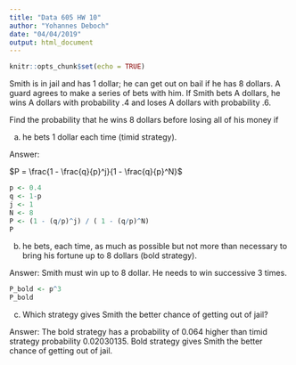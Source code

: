 ```yaml
---
title: "Data 605 HW 10"
author: "Yohannes Deboch"
date: "04/04/2019"
output: html_document
---
```


```r
knitr::opts_chunk$set(echo = TRUE)
```

Smith is in jail and has 1 dollar; he can get out on bail if he has 8 dollars.
A guard agrees to make a series of bets with him. If Smith bets A dollars, he wins A dollars with probability .4 and loses A dollars with probability .6.

Find the probability that he wins 8 dollars before losing all of his money if

(a) he bets 1 dollar each time (timid strategy).

Answer:

$P = \frac{1 - \frac{q}{p}^j}{1 - \frac{q}{p}^N}$

```r
p <- 0.4
q <- 1-p
j <- 1
N <- 8
P <- (1 - (q/p)^j) / ( 1 - (q/p)^N)
P
```

(b) he bets, each time, as much as possible but not more than necessary to bring his fortune up to 8 dollars (bold strategy).

Answer: Smith must win up to 8 dollar. He needs to win successive 3 times.

```r
P_bold <- p^3
P_bold
```



(c) Which strategy gives Smith the better chance of getting out of jail?

Answer: The bold strategy has a probability of 0.064 higher than timid strategy probability 0.02030135. Bold strategy gives Smith the better chance of getting out of jail.